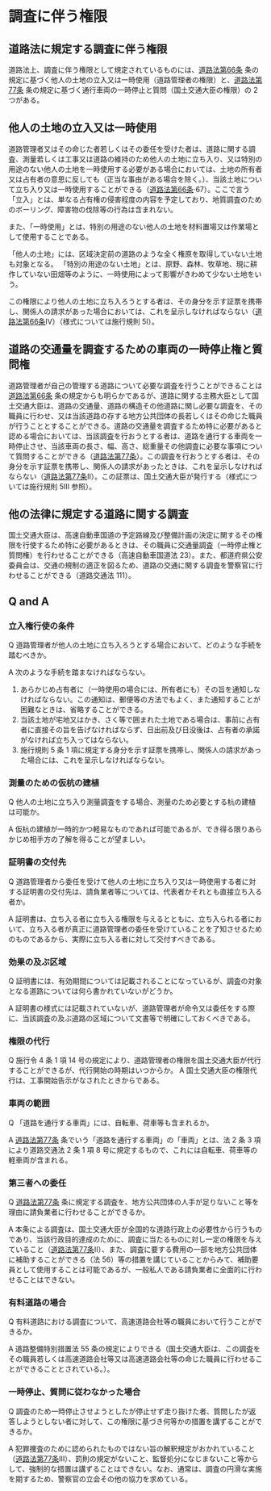 
# 調査に伴う権限

## 道路法に規定する調査に伴う権限

道路法上、調査に伴う権限として規定されているものには、[道路法第66条](https://elaws.e-gov.go.jp/document?lawid=327AC1000000180#Mp-At_66) 条の規定に基づく他人の土地の立入又は一時使用（道路管理者の権限）と、[道路法第77条](https://elaws.e-gov.go.jp/document?lawid=327AC1000000180#Mp-At_77) 条の規定に基づく通行車両の一時停止と質問（国土交通大臣の権限）の 2 つがある。

## 他人の土地の立入又は一時使用

道路管理者又はその命じた者若しくはその委任を受けた者は、道路に関する調査、測量若しくは工事又は道路の維持のため他人の土地に立ち入り、又は特別の用途のない他人の土地を一時使用する必要がある場合においては、土地の所有者又は占有者の意思に反しても（正当な事由がある場合を除く。）、当該土地について立ち入り又は一時使用することができる（[道路法第66条](https://elaws.e-gov.go.jp/document?lawid=327AC1000000180#Mp-At_66)·67）。ここで言う「立入」とは、単なる占有権の侵害程度の内容を予定しており、地質調査のためのボーリング、障害物の伐除等の行為は含まれない。

また、「一時使用」とは、特別の用途のない他人の土地を材料置場又は作業場として使用することである。

「他人の土地」には、区域決定前の道路のような全く権原を取得していない土地も対象となる。
「特別の用途のない土地」とは、原野、森林、牧草地、現に耕作していない田畑等のように、一時使用によって影響がきわめて少ない土地をいう。

この権限により他人の土地に立ち入ろうとする者は、その身分を示す証票を携帯し、関係人の請求があった場合においては、これを呈示しなければならない（[道路法第66条](https://elaws.e-gov.go.jp/document?lawid=327AC1000000180#Mp-At_66)Ⅳ）（様式については施行規則 5Ⅰ）。

## 道路の交通量を調査するための車両の一時停止権と質問権

道路管理者が自己の管理する道路について必要な調査を行うことができることは[道路法第66条](https://elaws.e-gov.go.jp/document?lawid=327AC1000000180#Mp-At_66) 条の規定からも明らかであるが、道路に関する主務大臣として国土交通大臣は、道路の交通量、道路の構造その他道路に関し必要な調査を、その職員に行わせ、又は当該道路の存する地方公共団体の長若しくはその命じた職員が行うこととすることができる。道路の交通量を調査するため特に必要があると認める場合においては、当該調査を行おうとする者は、道路を通行する車両を一時停止させ、当該車両の長さ、幅、高さ、総重量その他調査に必要な事項について質問することができる（[道路法第77条](https://elaws.e-gov.go.jp/document?lawid=327AC1000000180#Mp-At_77)）。この調査を行おうとする者は、その身分を示す証票を携帯し、関係人の請求があったときは、これを呈示しなければならない（[道路法第77条](https://elaws.e-gov.go.jp/document?lawid=327AC1000000180#Mp-At_77)Ⅱ）。この証票は、国土交通大臣が発行する（様式については施行規則 5Ⅲ 参照）。

## 他の法律に規定する道路に関する調査

国土交通大臣は、高速自動車国道の予定路線及び整備計画の決定に関するその権限を行使するため特に必要があるときは、その職員に交通量調査（一時停止権と質問権）を行わせることができる（高速自動車国道法 23）。また、都道府県公安委員会は、交通の規制の適正を図るため、道路の交通に関する調査を警察官に行わせることができる（道路交通法 111）。

## Q and A

### 立入権行使の条件

Q 道路管理者が他人の土地に立ち入ろうとする場合において、どのような手続を踏むべきか。

A 次のような手続を踏まなければならない。

1. あらかじめ占有者に（一時使用の場合には、所有者にも）その旨を通知しなければならない。この通知は、郵便等の方法でもよく、また通知することが困難なときは、省略することができる。
2. 当該土地が宅地又はかき、さく等で囲まれた土地である場合は、事前に占有者に直接その旨を告げなければならず、日出前及び日没後は、占有者の承諾がなければ立ち入ってはならない。
3. 施行規則 5 条 1 項に規定する身分を示す証票を携帯し、関係人の請求があった場合には、これを呈示しなければならない。

### 測量のための仮杭の建植

Q 他人の土地に立ち入り測量調査をする場合、測量のため必要とする杭の建植は可能か。

A 仮杭の建植が一時的かつ軽易なものであれば可能であるが、でき得る限りあらかじめ相手方の了解を得ることが望ましい。

### 証明書の交付先

Q 道路管理者から委任を受けて他人の土地に立ち入り又は一時使用する者に対する証明書の交付先は、請負業者等については、代表者かそれとも直接立ち入る者か。

A 証明書は、立ち入る者に立ち入る権限を与えるとともに、立ち入られる者において、立ち入る者が真正に道路管理者の委任を受けていることを了知させるためのものであるから、実際に立ち入る者に対して交付すべきである。

### 効果の及ぶ区域

Q 証明書には、有効期間については記載されることになっているが、調査の対象となる道路については何ら書かれていないがどうか。

A 証明書の様式には記載されていないが、道路管理者が命令又は委任をする際に、当該調査の及ぶ道路の区域について文書等で明確にしておくべきである。

### 権限の代行

Q 施行令 4 条 1 項 14 号の規定により、道路管理者の権限を国土交通大臣が代行することができるが、代行開始の時期はいつからか。
A 国土交通大臣の権限代行は、工事開始告示がなされたときからである。

### 車両の範囲

Q 「道路を通行する車両」には、自転車、荷車等も含まれるか。

A [道路法第77条](https://elaws.e-gov.go.jp/document?lawid=327AC1000000180#Mp-At_77) 条でいう「道路を通行する車両」の「車両」とは、法 2 条 3 項により道路交通法 2 条 1 項 8 号に規定するもので、これには自転車、荷車等の軽車両が含まれる。

### 第三者への委任

Q [道路法第77条](https://elaws.e-gov.go.jp/document?lawid=327AC1000000180#Mp-At_77) 条に規定する調査を、地方公共団体の人手が足りないこと等を理由に請負業者に行わせることができるか。

A 本条による調査は、国土交通大臣が全国的な道路行政上の必要性から行うものであり、当該行政目的達成のために、調査に当たるものに対し一定の権限を与えていること（[道路法第77条](https://elaws.e-gov.go.jp/document?lawid=327AC1000000180#Mp-At_77)Ⅱ）、また、調査に要する費用の一部を地方公共団体に補助することができる（法 56）等の措置を講じていることからみて、補助要員として使用することは可能であるが、一般私人である請負業者に全面的に行わせることはできない。

### 有料道路の場合

Q 有料道路における調査について、高速道路会社等の職員において行うことができるか。

A 道路整備特別措置法 55 条の規定によりできる（国土交通大臣は、この調査をその職員若しくは高速道路会社等又は高速道路会社等の命じた職員に行わせることができることとされている。）。

### 一時停止、質問に従わなかった場合

Q 調査のため一時停止させようとしたが停止せず走り抜けた者、質問したが返答しようとしない者に対して、この権限に基づき何等かの措置を講ずることができるか。

A 犯罪捜査のために認められたものではない旨の解釈規定がおかれていること（[道路法第77条](https://elaws.e-gov.go.jp/document?lawid=327AC1000000180#Mp-At_77)Ⅲ）、罰則の規定がないこと、監督処分になじまないこと等からして、強制的な措置は講ずることはできない。なお、通常は、調査の円滑な実施を期するため、警察官の立会その他の協力を求めている。
